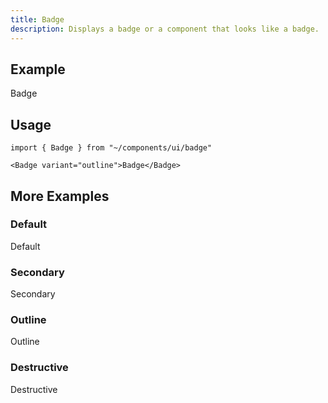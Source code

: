 ```yaml
---
title: Badge
description: Displays a badge or a component that looks like a badge.
---
```



## Example

<ComponentExample>
  <Badge>Badge</Badge>
</ComponentExample>

## Usage

```tsx
import { Badge } from "~/components/ui/badge"
```

```tsx
<Badge variant="outline">Badge</Badge>
```

## More Examples

### Default

<ComponentExample>
  <Badge>Default</Badge>
</ComponentExample>

### Secondary

<ComponentExample>
  <Badge variant="secondary">Secondary</Badge>
</ComponentExample>

### Outline

<ComponentExample>
  <Badge variant="outline">Outline</Badge>
</ComponentExample>

### Destructive

<ComponentExample>
  <Badge variant="destructive">Destructive</Badge>
</ComponentExample>
